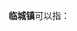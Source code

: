 '''临城镇'''可以指：
{{PRC admin/disambig|13/05/22/100/000|32/12/81/112/000|35/08/23/101/000|46/90/24/100/000}}
{{disambig|cat=三字中国镇名消歧义}}